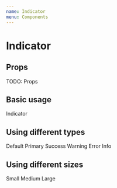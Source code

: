 ```yaml
---
name: Indicator
menu: Components
---
```



# Indicator

## Props

TODO: Props

## Basic usage

<Playground>
    <Indicator>Indicator</Indicator>
</Playground>

## Using different types

<Playground>
    <Indicator type="default">Default</Indicator>
    <Indicator type="primary">Primary</Indicator>
    <Indicator type="success">Success</Indicator>
    <Indicator type="warning">Warning</Indicator>
    <Indicator type="error">Error</Indicator>
    <Indicator type="info">Info</Indicator>
</Playground>

## Using different sizes

<Playground>
    <Indicator size="small">Small</Indicator>
    <Indicator size="medium">Medium</Indicator>
    <Indicator size="large">Large</Indicator>
</Playground>
